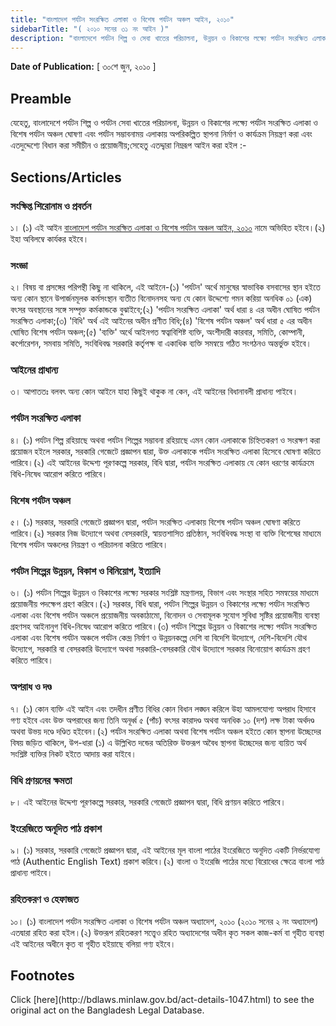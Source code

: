 ```yaml
---
title: "বাংলাদেশ পর্যটন সংরক্ষিত এলাকা ও বিশেষ পর্যটন অঞ্চল আইন, ২০১০"
sidebarTitle: "( ২০১০ সনের ৩১ নং আইন )"
description: "বাংলাদেশে পর্যটন শিল্প ও সেবা খাতের পরিচালনা, উন্নয়ন ও বিকাশের লক্ষ্যে পর্যটন সংরক্ষিত এলাকা ও বিশেষ পর্যটন অঞ্চল ঘোষণা এবং পর্যটন সম্ভাবনাময় এলাকায় অপরিকল্পিত স্থাপনা নির্মাণ ও কার্যক্রম নিয়ন্ত্রণকল্পে প্রণীত আইন ।"
---
```


**Date of Publication:** [ ৩০শে জুন, ২০১০ ]

## Preamble

যেহেতু, বাংলাদেশে পর্যটন শিল্প ও পর্যটন সেবা খাতের পরিচালনা, উন্নয়ন ও বিকাশের লক্ষ্যে পর্যটন সংরক্ষিত এলাকা ও বিশেষ পর্যটন অঞ্চল ঘোষণা এবং পর্যটন সম্ভাবনাময় এলাকায় অপরিকল্পিত স্থাপনা নির্মাণ ও কার্যক্রম নিয়ন্ত্রণ করা এবং এতদুদ্দেশ্যে বিধান করা সমীচীন ও প্রয়োজনীয়;সেহেতু এতদ্দ্বারা নিম্নরূপ আইন করা হইল :-

## Sections/Articles

### সংক্ষিপ্ত শিরোনাম ও প্রবর্তন

১। (১) এই আইন [বাংলাদেশ পর্যটন সংরক্ষিত এলাকা ও বিশেষ পর্যটন অঞ্চল আইন, ২০১০](/laws/act-1047 "বাংলাদেশ পর্যটন সংরক্ষিত এলাকা ও বিশেষ পর্যটন অঞ্চল আইন, ২০১০") নামে অভিহিত হইবে।(২) ইহা অবিলম্বে কার্যকর হইবে।

### সংজ্ঞা

২। বিষয় বা প্রসঙ্গের পরিপন্থী কিছু না থাকিলে, এই আইনে-(১) 'পর্যটন' অর্থে মানুষের স্বাভাবিক বসবাসের স্থান হইতে অন্য কোন স্থানে উপার্জনমূলক কর্মসংস্থান ব্যতীত বিনোদনসহ অন্য যে কোন উদ্দেশ্যে গমন করিয়া অনধিক ০১ (এক) বৎসর অবস্থানের সঙ্গে সম্পৃক্ত কর্মকান্ডকে বুঝাইবে;(২) 'পর্যটন সংরক্ষিত এলাকা' অর্থ ধারা ৪ এর অধীন ঘোষিত পর্যটন সংরক্ষিত এলাকা;(৩) 'বিধি' অর্থ এই আইনের অধীন প্রণীত বিধি;(৪) 'বিশেষ পর্যটন অঞ্চল' অর্থ ধারা ৫ এর অধীন ঘোষিত বিশেষ পর্যটন অঞ্চল;(৫) 'ব্যক্তি' অর্থে আইনগত স্বত্বাবিশিষ্ট ব্যক্তি, অংশীদারী কারবার, সমিতি, কোম্পানী, কর্পোরেশন, সমবায় সমিতি, সংবিধিবদ্ধ সরকারি কর্তৃপক্ষ বা একাধিক ব্যক্তি সমন্বয়ে গঠিত সংগঠনও অন্তর্ভুক্ত হইবে।

### আইনের প্রাধান্য

৩। আপাততঃ বলবৎ অন্য কোন আইনে যাহা কিছুই থাকুক না কেন, এই আইনের বিধানাবলী প্রাধান্য পাইবে।

### পর্যটন সংরক্ষিত এলাকা

৪। (১) পর্যটন শিল্প রহিয়াছে অথবা পর্যটন শিল্পের সম্ভাবনা রহিয়াছে এমন কোন এলাকাকে চিহ্নিতকরণ ও সংরক্ষণ করা প্রয়োজন হইলে সরকার, সরকারি গেজেটে প্রজ্ঞাপন দ্বারা, উক্ত এলাকাকে পর্যটন সংরক্ষিত এলাকা হিসেবে ঘোষণা করিতে পারিবে।(২) এই আইনের উদ্দেশ্য পূরণকল্পে সরকার, বিধি দ্বারা, পর্যটন সংরক্ষিত এলাকায় যে কোন ধরণের কার্যক্রমে বিধি-নিষেধ আরোপ করিতে পারিবে।

### বিশেষ পর্যটন অঞ্চল

৫। (১) সরকার, সরকারি গেজেটে প্রজ্ঞাপন দ্বারা, পর্যটন সংরক্ষিত এলাকায় বিশেষ পর্যটন অঞ্চল ঘোষণা করিতে পারিবে।(২) সরকার নিজ উদ্যোগে অথবা বেসরকারি, স্বায়ত্তশাসিত প্রতিষ্ঠান, সংবিধিবদ্ধ সংস্থা বা ব্যক্তি বিশেষের মাধ্যমে বিশেষ পর্যটন অঞ্চলের নিয়ন্ত্রণ ও পরিচালনা করিতে পারিবে।

### পর্যটন শিল্পের উন্নয়ন, বিকাশ ও বিনিয়োগ, ইত্যাদি

৬। (১) পর্যটন শিল্পের উন্নয়ন ও বিকাশের লক্ষ্যে সরকার সংশ্লিষ্ট মন্ত্রণালয়, বিভাগ এবং সংস্থার সহিত সমন্বয়ের মাধ্যমে প্রয়োজনীয় পদক্ষেপ গ্রহণ করিবে।(২) সরকার, বিধি দ্বারা, পর্যটন শিল্পের উন্নয়ন ও বিকাশের লক্ষ্যে পর্যটন সংরক্ষিত এলাকা এবং বিশেষ পর্যটন অঞ্চলে প্রয়োজনীয় অবকাঠামো, বিনোদন ও সেবামূলক সুযোগ সুবিধা সৃষ্টির প্রয়োজনীয় ব্যবস্থা গ্রহণসহ আইনানুগ বিধি-নিষেধ আরোপ করিতে পারিবে।(৩) পর্যটন শিল্পের উন্নয়ন ও বিকাশের লক্ষ্যে পর্যটন সংরক্ষিত এলাকা এবং বিশেষ পর্যটন অঞ্চলে পর্যটন কেন্দ্র নির্মাণ ও উন্নয়নকল্পে দেশি বা বিদেশি উদ্যোগে, দেশি-বিদেশি যৌথ উদ্যোগে, সরকারি বা বেসরকারি উদ্যোগে অথবা সরকারি-বেসরকারি যৌথ উদ্যোগে সরকার বিনোয়োগ কার্যক্রম গ্রহণ করিতে পারিবে।

### অপরাধ ও দণ্ড

৭। (১) কোন ব্যক্তি এই আইন এবং তদধীন প্রণীত বিধির কোন বিধান লঙ্ঘন করিলে উহা আমলযোগ্য অপরাধ হিসাবে গণ্য হইবে এবং উক্ত অপরাধের জন্য তিনি অনূর্ধ্ব ৫ (পাঁচ) বৎসর কারাদণ্ড অথবা অনধিক ১০ (দশ) লক্ষ টাকা অর্থদণ্ড অথবা উভয় দণ্ডে দণ্ডিত হইবেন।(২) পর্যটন সংরক্ষিত এলাকা অথবা বিশেষ পর্যটন অঞ্চল হইতে কোন স্থাপনা উচ্ছেদের বিষয় জড়িত থাকিলে, উপ-ধারা (১) এ উল্লিখিত দন্ডের অতিরিক্ত উক্তরূপ অবৈধ স্থাপনা উচ্ছেদের জন্য ব্যয়িত অর্থ সংশ্লিষ্ট ব্যক্তির নিকট হইতে আদায় করা যাইবে।

### বিধি প্রণয়নের ক্ষমতা

৮। এই আইনের উদ্দেশ্য পূরণকল্পে সরকার, সরকারি গেজেটে প্রজ্ঞাপন দ্বারা, বিধি প্রণয়ন করিতে পারিবে।

### ইংরেজিতে অনূদিত পাঠ প্রকাশ

৯। (১) সরকার, সরকারি গেজেটে প্রজ্ঞাপন দ্বারা, এই আইনের মূল বাংলা পাঠের ইংরেজিতে অনূদিত একটি নির্ভরযোগ্য পাঠ (Authentic English Text) প্রকাশ করিবে।(২) বাংলা ও ইংরেজি পাঠের মধ্যে বিরোধের ক্ষেত্রে বাংলা পাঠ প্রাধান্য পাইবে।

### রহিতকরণ ও হেফাজত

১০। (১) বাংলাদেশ পর্যটন সংরক্ষিত এলাকা ও বিশেষ পর্যটন অঞ্চল অধ্যাদেশ, ২০১০ (২০১০ সনের ২ নং অধ্যাদেশ) এতদ্বারা রহিত করা হইল।(২) উক্তরূপ রহিতকরণ সত্ত্বেও রহিত অধ্যাদেশের অধীন কৃত সকল কাজ-কর্ম বা গৃহীত ব্যবস্থা এই আইনের অধীনে কৃত বা গৃহীত হইয়াছে বলিয়া গণ্য হইবে।

## Footnotes

<Note>
  Click [here](http://bdlaws.minlaw.gov.bd/act-details-1047.html) to see the original act on the Bangladesh Legal Database.
</Note>

